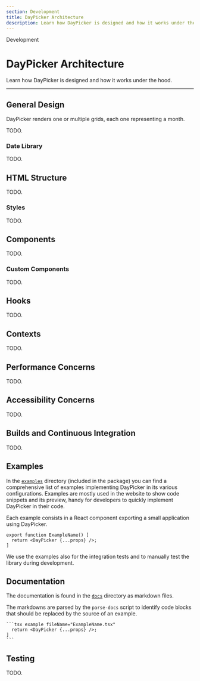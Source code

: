 ```yaml
---
section: Development
title: DayPicker Architecture
description: Learn how DayPicker is designed and how it works under the hood.
---
```


<SectionTitle>Development</SectionTitle>

# DayPicker Architecture

<Description>
  Learn how DayPicker is designed and how it works under the hood.
</Description>

---

## General Design

DayPicker renders one or multiple grids, each one representing a month.

TODO.

### Date Library

TODO.

## HTML Structure

TODO.

### Styles

TODO.

## Components

TODO.

### Custom Components

TODO.

## Hooks

TODO.

## Contexts

TODO.

## Performance Concerns

TODO.

## Accessibility Concerns

TODO.

## Builds and Continuous Integration

TODO.

## Examples

In the [`examples`](../examples) directory (included in the package) you can find a comprehensive list of examples implementing DayPicker in its various configurations.
Examples are mostly used in the website to show code snippets and its preview, handy for developers to quickly implement DayPicker in their code.

Each example consists in a React component exporting a small application using DayPicker.

```tsx fileName="ExampleName.tsx"
export function ExampleName() [
  return <DayPicker {...props} />;
]
```

We use the examples also for the integration tests and to manually test the library during development.

## Documentation

The documentation is found in the [`docs`](../docs) directory as markdown files.

The markdowns are parsed by the `parse-docs` script to identify code blocks that should be replaced by the source of an example.

````
```tsx example fileName="ExampleName.tsx"
  return <DayPicker {...props} />;
]
```
````

## Testing

TODO.
